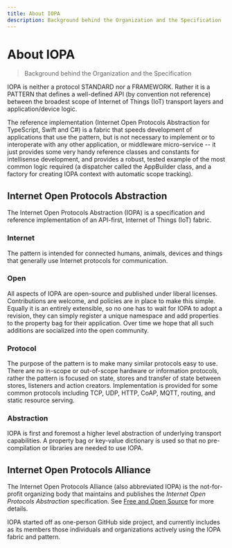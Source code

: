 ```yaml
---
title: About IOPA
description: Background behind the Organization and the Specification
---
```

# About IOPA
> Background behind the Organization and the Specification

IOPA is neither a protocol STANDARD nor a FRAMEWORK. Rather it is a PATTERN that defines a well-defined API (by convention not reference) between the broadest scope of Internet of Things (IoT) transport layers and application/device logic.  

The reference implementation (Internet Open Protocols Abstraction for TypeScript, Swift and C#) is a fabric that speeds development of applications that use the pattern, but is not necessary to implement or to interoperate with any other application, or middleware micro-service -- it just provides some very handy reference classes and constants for intellisense development, and provides a robust, tested example of the most common logic required (a dispatcher called the AppBuilder class, and a factory for creating IOPA context with automatic scope tracking). 

## Internet Open Protocols Abstraction
The Internet Open Protocols Abstraction (IOPA) is a specification and reference implementation of an API-first, Internet of Things (IoT) fabric.

### Internet

The pattern is intended for connected humans, animals, devices and things that generally use Internet protocols for communication.  

### Open

All aspects of IOPA are open-source and published under liberal licenses.    Contributions are welcome, and policies are in place to make this simple.    Equally it is an entirely extensible, so no one has to wait for IOPA to adopt a revision, they can simply register a unique namespace and add properties to the property bag for their application.  Over time we hope that all such additions are socialized into the open community.

### Protocol

The purpose of the pattern is to make many similar protocols easy to use.  There are no in-scope or out-of-scope hardware or information protocols, rather the pattern is focused on state, stores and transfer of state between stores, listeners and action creators.  Implementation is provided for some common protocols including TCP, UDP, HTTP, CoAP, MQTT, routing, and static resource serving. 

### Abstraction

IOPA is first and foremost a higher level abstraction of underlying transport capabilities.  A property bag or key-value dictionary is used so that no pre-compilation or libraries are needed to use IOPA.  


## Internet Open Protocols Alliance
The Internet Open Protocols Alliance (also abbreviated IOPA) is the not-for-profit organizing body that maintains and publishes the *Internet Open Protocols Abstraction* specification.  See [Free and Open Source](doc:free-and-open-source) for more details.

IOPA started off as one-person GitHub side project, and currently includes as its members those individuals and organizations actively using the IOPA fabric and pattern.